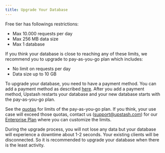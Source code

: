 ```yaml
---
title: Upgrade Your Database
---
```


Free tier has followings restrictions:

-   Max 10.000 requests per day
-   Max 256 MB data size
-   Max 1 database

If you think your database is close to reaching any of these limits, we recommend you to upgrade to pay-as-you-go plan which includes:

-   No limit on requests per day
-   Data size up to 10 GB

To upgrade your database, you need to have a payment method. You can add a payment method as described [here](../account/addapaymentmethod.md).
After you add a payment method, Upstash restarts your database and your new database starts with the pay-as-you-go plan.

See the [quotas](../overall/pricing#pay-as-you-go-plan-quotas) for limits of the pay-as-you-go plan. If you think, your use case will exceed those quotas, contact us (support@upstash.com) for our [Enterprise Plan](#enterprise-plan) where you can customize the limits.

<Note>
    During the upgrade process, you will not lose any data but your database
    will experience a downtime about 1-2 seconds. Your existing clients will be
    disconnected. So it is recommended to upgrade your database when there is
    the least activity.
</Note>
